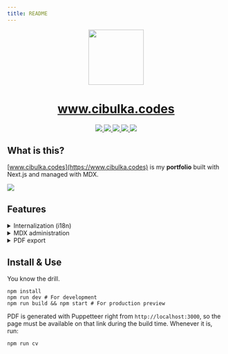 ```yaml
---
title: README
---
```


<p align="center">
  <img
    src="https://github.com/cibulka/cibulka.codes/blob/main/public/onion-dark.png"
    height="128"
  />
  <h1 align="center">
    <a href="https://www.cibulka.codes">www.cibulka.codes</a>
  </h1>
</p>

<p align="center">
  <a aria-label="Next.js" href="https://www.nextjs.org">
    <img src="https://img.shields.io/badge/MDX-black?logo=mdx&labelColor=black" />
  </a>
  <a aria-label="MDX" href="https://www.contentlayer.dev">
    <img src="https://img.shields.io/badge/Next.js-black?logo=next.js&labelColor=black" />
  </a>
  <a aria-label="TypeScript" href="https://www.typescriptlang.org/">
    <img src="https://img.shields.io/badge/TypeScript-black?logo=TypeScript&labelColor=black" />
  </a>
  <a aria-label="Tailwind" href="https://tailwindcss.com/">
    <img src="https://img.shields.io/badge/Tailwind_CSS-black?logo=tailwindcss&labelColor=black" />
  </a>
  <a aria-label="My resumé" href="https://www.cibulka.codes/en/cv.pdf">
    <img src="https://img.shields.io/badge/Download_my_resumé!-blue" />
  </a>
</p>

## What is this?

[www.cibulka.codes](https://www.cibulka.codes) is my **portfolio** built with Next.js and managed with MDX.

<img src="https://github.com/cibulka/cibulka.codes/blob/main/public/screenshot.png" />

## Features

<details>
  <summary>Internalization (i18n)</summary>
  More on that soon.
</details>

<details>
  <summary>MDX administration</summary>
  More on that soon.
</details>

<details>
  <summary>PDF export</summary>
  More on that soon.
</details>

## Install & Use

You know the drill.

```
npm install
npm run dev # For development
npm run build && npm start # For production preview
```

PDF is generated with Puppetteer right from `http://localhost:3000`, so the page must be available on that link during the build time. Whenever it is, run:

```
npm run cv
```
